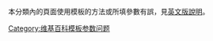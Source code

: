 {{hiddencat}}
{{empty category}}
本分類內的頁面使用{{tl|PDFlink}}模板的方法或所填參數有誤，見[[:en:Template:PDFlink#Limitations_and_easy_workarounds|英文版說明]]。

[[Category:维基百科模板参数问题|Category:维基百科模板参数问题]]